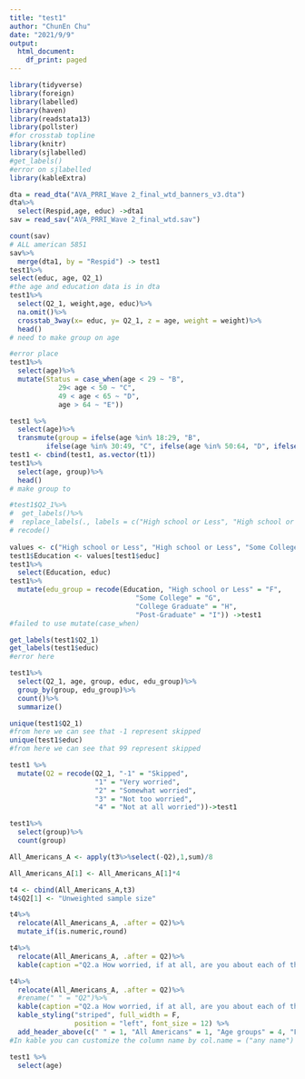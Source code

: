 ---
title: "test1"
author: "ChunEn Chu"
date: "2021/9/9"
output:
  html_document:
    df_print: paged
---
```{r}
library(tidyverse)
library(foreign)
library(labelled)
library(haven)
library(readstata13)
library(pollster)
#for crosstab topline
library(knitr)
library(sjlabelled)
#get_labels()
#error on sjlabelled
library(kableExtra)
```

```{r}
dta = read_dta("AVA_PRRI_Wave 2_final_wtd_banners_v3.dta")
dta%>%
  select(Respid,age, educ) ->dta1
sav = read_sav("AVA_PRRI_Wave 2_final_wtd.sav")
```

```{r}
count(sav)
# ALL american 5851
sav%>%
  merge(dta1, by = "Respid") -> test1
test1%>%
select(educ, age, Q2_1)
#the age and education data is in dta
test1%>%
  select(Q2_1, weight,age, educ)%>%
  na.omit()%>%
  crosstab_3way(x= educ, y= Q2_1, z = age, weight = weight)%>%
  head()
# need to make group on age
```

```{r, error=TRUE}
#error place
test1%>%
  select(age)%>%
  mutate(Status = case_when(age < 29 ~ "B",
            29< age < 50 ~ "C",
            49 < age < 65 ~ "D",
            age > 64 ~ "E"))
```

```{r}
test1 %>%
  select(age)%>%
  transmute(group = ifelse(age %in% 18:29, "B",
         ifelse(age %in% 30:49, "C", ifelse(age %in% 50:64, "D", ifelse(age %in% 65:150, "E", "skip"))))) ->t1
test1 <- cbind(test1, as.vector(t1))
test1%>%
  select(age, group)%>%
  head()
# make group to 
```

```{r}
#test1$Q2_1%>%
#  get_labels()%>%
#  replace_labels(., labels = c("High school or Less", "High school or Less", "Some College", "College Graduate", "Post-Graduate"))
# recode()
  
values <- c("High school or Less", "High school or Less", "Some College", "College Graduate", "Post-Graduate", "skip")
test1$Education <- values[test1$educ]
test1%>%
  select(Education, educ)
test1%>%
  mutate(edu_group = recode(Education, "High school or Less" = "F",
                               "Some College" = "G",
                               "College Graduate" = "H",
                               "Post-Graduate" = "I")) ->test1
#failed to use mutate(case_when)
```

```{r}
get_labels(test1$Q2_1)
get_labels(test1$educ)
#error here
```

```{r}
test1%>%
  select(Q2_1, age, group, educ, edu_group)%>%
  group_by(group, edu_group)%>%
  count()%>%
  summarize()
```

```{r}
unique(test1$Q2_1)
#from here we can see that -1 represent skipped
unique(test1$educ)
#from here we can see that 99 represent skipped
```

```{r}
test1 %>%
  mutate(Q2 = recode(Q2_1, "-1" = "Skipped",
                     "1" = "Very worried",
                     "2" = "Somewhat worried",
                     "3" = "Not too worried",
                     "4" = "Not at all worried"))->test1
```

```{r}
test1%>%
  select(group)%>%
  count(group)
```

```{r}
All_Americans_A <- apply(t3%>%select(-Q2),1,sum)/8

All_Americans_A[1] <- All_Americans_A[1]*4

t4 <- cbind(All_Americans_A,t3)
t4$Q2[1] <- "Unweighted sample size"
```

```{r}
t4%>%
  relocate(All_Americans_A, .after = Q2)%>%
  mutate_if(is.numeric,round)
```

```{r}
t4%>%
  relocate(All_Americans_A, .after = Q2)%>%
  kable(caption ="Q2.a How worried, if at all, are you about each of the following? You or someone in your family will get sick from the coronavirus", digits = 0)
```


```{r}
t4%>%
  relocate(All_Americans_A, .after = Q2)%>%
  #rename(" " = "Q2")%>%
  kable(caption ="Q2.a How worried, if at all, are you about each of the following? You or someone in your family will get sick from the coronavirus", digits = 0,col.names = c(" ", "All_Americans\nA", '18-30\nB', '30-49\nC', '50-64\nD', '65+\nE', 'HighSchool or Less\nF', 'Some College\nG', 'College  Gradute\nH', 'Post-Gradute\nI')) %>%
  kable_styling("striped", full_width = F,
                position = "left", font_size = 12) %>%
  add_header_above(c(" " = 1, "All Americans" = 1, "Age groups" = 4, "Education" = 4))
#In kable you can customize the column name by col.name = ("any name")
```

```{r}
test1 %>%
  select(age)
```

